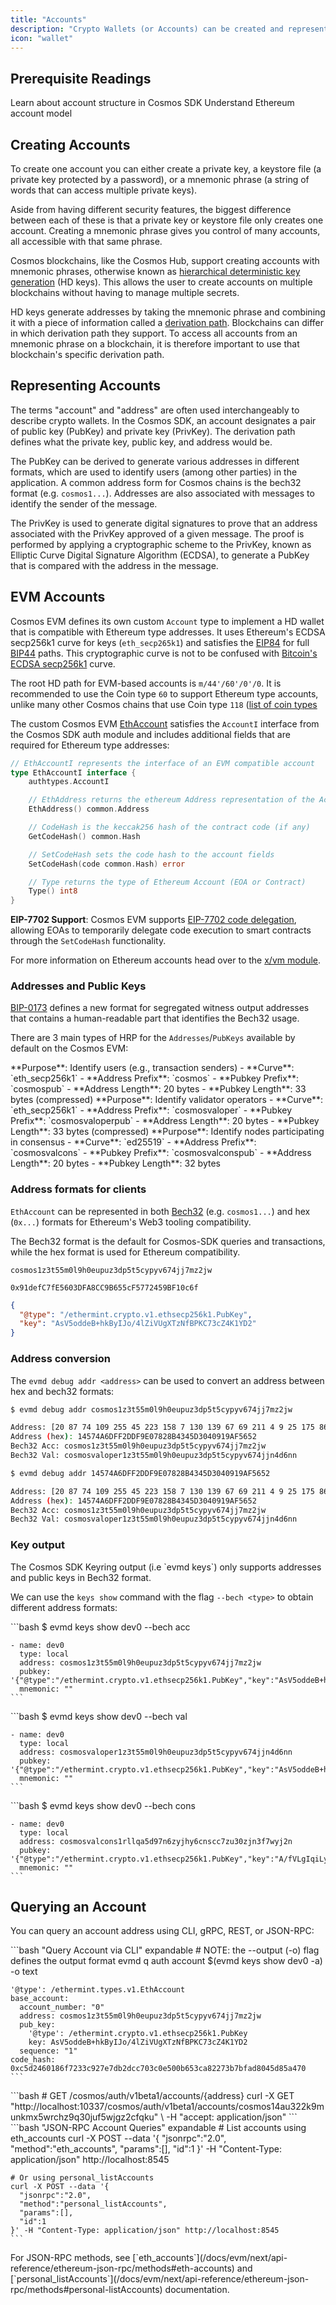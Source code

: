 ```yaml
---
title: "Accounts"
description: "Crypto Wallets (or Accounts) can be created and represented in unique ways on different blockchains. For developers who interface with account types on a Cosmos EVM chain, e.g. during wallet integration on their dApp frontend, it is therefore important to understand that accounts in the Cosmos EVM are implemented to be compatible with Ethereum type addresses."
icon: "wallet"
---
```


## Prerequisite Readings

<CardGroup cols={2}>
  <Card title="Cosmos SDK Accounts" icon="circle-nodes" href="https://docs.cosmos.network/main/learn/beginner/accounts">
    Learn about account structure in Cosmos SDK
  </Card>
  <Card title="Ethereum Accounts" icon="ethereum" href="https://ethereum.org/en/whitepaper/#ethereum-accounts">
    Understand Ethereum account model
  </Card>
</CardGroup>

## Creating Accounts

To create one account you can either create a private key, a keystore file (a private key protected by a password), or a mnemonic phrase (a string of words that can access multiple private keys).

Aside from having different security features, the biggest difference between each of these is that a private key or keystore file only creates one account. Creating a mnemonic phrase gives you control of many accounts, all accessible with that same phrase.

Cosmos blockchains, like the Cosmos Hub, support creating accounts with mnemonic phrases, otherwise known as [hierarchical deterministic key generation](https://github.com/confio/cosmos-hd-key-derivation-spec) (HD keys). This allows the user to create accounts on multiple blockchains without having to manage multiple secrets.

HD keys generate addresses by taking the mnemonic phrase and combining it with a piece of information called a [derivation path](https://learnmeabitcoin.com/technical/derivation-paths). Blockchains can differ in which derivation path they support. To access all accounts from an mnemonic phrase on a blockchain, it is therefore important to use that blockchain's specific derivation path.

## Representing Accounts

The terms "account" and "address" are often used interchangeably to describe crypto wallets. In the Cosmos SDK, an account designates a pair of public key (PubKey) and private key (PrivKey). The derivation path defines what the private key, public key, and address would be.

The PubKey can be derived to generate various addresses in different formats, which are used to identify users (among other parties) in the application. A common address form for Cosmos chains is the bech32 format (e.g. `cosmos1...`). Addresses are also associated with messages to identify the sender of the message.

The PrivKey is used to generate digital signatures to prove that an address associated with the PrivKey approved of a given message. The proof is performed by applying a cryptographic scheme to the PrivKey, known as Elliptic Curve Digital Signature Algorithm (ECDSA), to generate a PubKey that is compared with the address in the message.

## EVM Accounts

Cosmos EVM defines its own custom `Account` type to implement a HD wallet that is compatible with Ethereum type addresses. It uses Ethereum's ECDSA secp256k1 curve for keys (`eth_secp265k1`) and satisfies the [EIP84](https://github.com/ethereum/EIPs/issues/84) for full [BIP44](https://github.com/bitcoin/bips/blob/master/bip-0044.mediawiki) paths. This cryptographic curve is not to be confused with [Bitcoin's ECDSA secp256k1](https://en.bitcoin.it/wiki/Secp256k1) curve.

The root HD path for EVM-based accounts is `m/44'/60'/0'/0`. It is recommended to use the Coin type `60` to support Ethereum type accounts, unlike many other Cosmos chains that use Coin type `118` ([list of coin types](https://github.com/satoshilabs/slips/blob/master/slip-0044.md)

The custom Cosmos EVM [EthAccount](https://github.com/cosmos/evm/blob/v0.4.1/types/account.go#L28-L33) satisfies the `AccountI` interface from the Cosmos SDK auth module and includes additional fields that are required for Ethereum type addresses:

```go "EthAccountI Interface" expandable
// EthAccountI represents the interface of an EVM compatible account
type EthAccountI interface {
    authtypes.AccountI

    // EthAddress returns the ethereum Address representation of the AccAddress
    EthAddress() common.Address

    // CodeHash is the keccak256 hash of the contract code (if any)
    GetCodeHash() common.Hash

    // SetCodeHash sets the code hash to the account fields
    SetCodeHash(code common.Hash) error

    // Type returns the type of Ethereum Account (EOA or Contract)
    Type() int8
}
```

**EIP-7702 Support**: Cosmos EVM supports [EIP-7702 code delegation](/docs/evm/next/documentation/evm-compatibility/eip-7702), allowing EOAs to temporarily delegate code execution to smart contracts through the `SetCodeHash` functionality.

For more information on Ethereum accounts head over to the [x/vm module](/docs/evm/next/documentation/cosmos-sdk/modules/vm).

### Addresses and Public Keys

[BIP-0173](https://github.com/satoshilabs/slips/blob/master/slip-0173.md) defines a new format for segregated witness output addresses that contains a human-readable part that identifies the Bech32 usage.

There are 3 main types of HRP for the `Addresses`/`PubKeys` available by default on the Cosmos EVM:

<Tabs>
  <Tab title="User Accounts">
    **Purpose**: Identify users (e.g., transaction senders)
    - **Curve**: `eth_secp256k1`
    - **Address Prefix**: `cosmos`
    - **Pubkey Prefix**: `cosmospub`
    - **Address Length**: 20 bytes
    - **Pubkey Length**: 33 bytes (compressed)
  </Tab>

  <Tab title="Validator Operators">
    **Purpose**: Identify validator operators
    - **Curve**: `eth_secp256k1`
    - **Address Prefix**: `cosmosvaloper`
    - **Pubkey Prefix**: `cosmosvaloperpub`
    - **Address Length**: 20 bytes
    - **Pubkey Length**: 33 bytes (compressed)
  </Tab>

  <Tab title="Consensus Nodes">
    **Purpose**: Identify nodes participating in consensus
    - **Curve**: `ed25519`
    - **Address Prefix**: `cosmosvalcons`
    - **Pubkey Prefix**: `cosmosvalconspub`
    - **Address Length**: 20 bytes
    - **Pubkey Length**: 32 bytes
  </Tab>
</Tabs>

### Address formats for clients

`EthAccount` can be represented in both [Bech32](https://en.bitcoin.it/wiki/Bech32) (e.g. `cosmos1...`) and hex (`0x...`) formats for Ethereum's Web3 tooling compatibility.

<Info>
The Bech32 format is the default for Cosmos-SDK queries and transactions, while the hex format is used for Ethereum compatibility.
</Info>

<CodeGroup>

```text Bech32 Address
cosmos1z3t55m0l9h0eupuz3dp5t5cypyv674jj7mz2jw
```

```text EIP-55 Hex Address
0x91defC7fE5603DFA8CC9B655cF5772459BF10c6f
```

```json Public Key
{
  "@type": "/ethermint.crypto.v1.ethsecp256k1.PubKey",
  "key": "AsV5oddeB+hkByIJo/4lZiVUgXTzNfBPKC73cZ4K1YD2"
}
```

</CodeGroup>

### Address conversion

The `evmd debug addr <address>` can be used to convert an address between hex and bech32 formats:

<CodeGroup>

```bash Bech32 to Hex
$ evmd debug addr cosmos1z3t55m0l9h0eupuz3dp5t5cypyv674jj7mz2jw

Address: [20 87 74 109 255 45 223 158 7 130 139 67 69 211 4 9 25 175 86 82]
Address (hex): 14574A6DFF2DDF9E07828B4345D3040919AF5652
Bech32 Acc: cosmos1z3t55m0l9h0eupuz3dp5t5cypyv674jj7mz2jw
Bech32 Val: cosmosvaloper1z3t55m0l9h0eupuz3dp5t5cypyv674jjn4d6nn
```

```bash Hex to Bech32
$ evmd debug addr 14574A6DFF2DDF9E07828B4345D3040919AF5652

Address: [20 87 74 109 255 45 223 158 7 130 139 67 69 211 4 9 25 175 86 82]
Address (hex): 14574A6DFF2DDF9E07828B4345D3040919AF5652
Bech32 Acc: cosmos1z3t55m0l9h0eupuz3dp5t5cypyv674jj7mz2jw
Bech32 Val: cosmosvaloper1z3t55m0l9h0eupuz3dp5t5cypyv674jjn4d6nn
```

</CodeGroup>

### Key output

<Check>
  The Cosmos SDK Keyring output (i.e `evmd keys`) only supports addresses and public keys in Bech32 format.
</Check>

We can use the `keys show` command with the flag `--bech <type>` to obtain different address formats:

<Tabs>
  <Tab title="Account (acc)">
    ```bash
    $ evmd keys show dev0 --bech acc

    - name: dev0
      type: local
      address: cosmos1z3t55m0l9h0eupuz3dp5t5cypyv674jj7mz2jw
      pubkey: '{"@type":"/ethermint.crypto.v1.ethsecp256k1.PubKey","key":"AsV5oddeB+hkByIJo/4lZiVUgXTzNfBPKC73cZ4K1YD2"}'
      mnemonic: ""
    ```
  </Tab>

  <Tab title="Validator (val)">
    ```bash
    $ evmd keys show dev0 --bech val

    - name: dev0
      type: local
      address: cosmosvaloper1z3t55m0l9h0eupuz3dp5t5cypyv674jjn4d6nn
      pubkey: '{"@type":"/ethermint.crypto.v1.ethsecp256k1.PubKey","key":"AsV5oddeB+hkByIJo/4lZiVUgXTzNfBPKC73cZ4K1YD2"}'
      mnemonic: ""
    ```
  </Tab>

  <Tab title="Consensus (cons)">
    ```bash
    $ evmd keys show dev0 --bech cons

    - name: dev0
      type: local
      address: cosmosvalcons1rllqa5d97n6zyjhy6cnscc7zu30zjn3f7wyj2n
      pubkey: '{"@type":"/ethermint.crypto.v1.ethsecp256k1.PubKey","key":"A/fVLgIqiLykFQxum96JkSOoTemrXD0tFaFQ1B0cpB2c"}'
      mnemonic: ""
    ```
  </Tab>
</Tabs>

## Querying an Account

You can query an account address using CLI, gRPC, REST, or JSON-RPC:

<Tabs>
  <Tab title="CLI">
    ```bash "Query Account via CLI" expandable
    # NOTE: the --output (-o) flag defines the output format
    evmd q auth account $(evmd keys show dev0 -a) -o text

    '@type': /ethermint.types.v1.EthAccount
    base_account:
      account_number: "0"
      address: cosmos1z3t55m0l9h0eupuz3dp5t5cypyv674jj7mz2jw
      pub_key:
        '@type': /ethermint.crypto.v1.ethsecp256k1.PubKey
        key: AsV5oddeB+hkByIJo/4lZiVUgXTzNfBPKC73cZ4K1YD2
      sequence: "1"
    code_hash: 0xc5d2460186f7233c927e7db2dcc703c0e500b653ca82273b7bfad8045d85a470
    ```
  </Tab>

  <Tab title="REST API">
    ```bash
    # GET /cosmos/auth/v1beta1/accounts/{address}
    curl -X GET "http://localhost:10337/cosmos/auth/v1beta1/accounts/cosmos14au322k9munkmx5wrchz9q30juf5wjgz2cfqku" \
      -H "accept: application/json"
    ```
  </Tab>

  <Tab title="JSON-RPC">
    ```bash "JSON-RPC Account Queries" expandable
    # List accounts using eth_accounts
    curl -X POST --data '{
      "jsonrpc":"2.0",
      "method":"eth_accounts",
      "params":[],
      "id":1
    }' -H "Content-Type: application/json" http://localhost:8545

    # Or using personal_listAccounts
    curl -X POST --data '{
      "jsonrpc":"2.0",
      "method":"personal_listAccounts",
      "params":[],
      "id":1
    }' -H "Content-Type: application/json" http://localhost:8545
    ```
  </Tab>
</Tabs>

<Note>
For JSON-RPC methods, see [`eth_accounts`](/docs/evm/next/api-reference/ethereum-json-rpc/methods#eth-accounts) and [`personal_listAccounts`](/docs/evm/next/api-reference/ethereum-json-rpc/methods#personal-listAccounts) documentation.
</Note>

